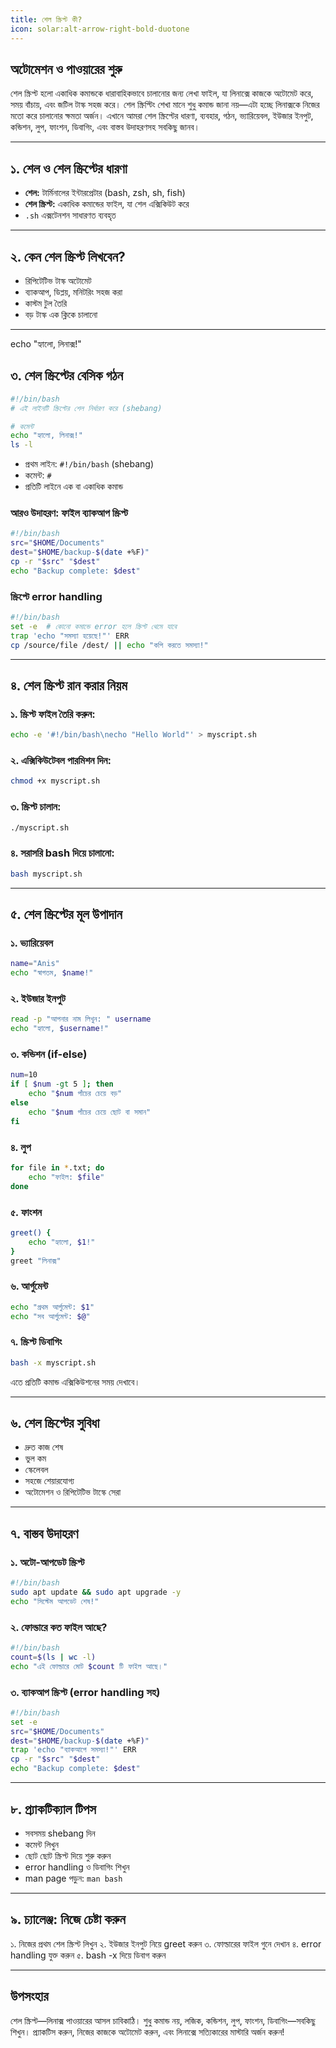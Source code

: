 ```yaml
---
title: শেল স্ক্রিপ্ট কী?
icon: solar:alt-arrow-right-bold-duotone
---
```



## অটোমেশন ও পাওয়ারের শুরু

শেল স্ক্রিপ্ট হলো একাধিক কমান্ডকে ধারাবাহিকভাবে চালানোর জন্য লেখা ফাইল, যা লিনাক্সে কাজকে অটোমেট করে, সময় বাঁচায়, এবং জটিল টাস্ক সহজ করে। শেল স্ক্রিপ্টিং শেখা মানে শুধু কমান্ড জানা নয়—এটা হচ্ছে লিনাক্সকে নিজের মতো করে চালানোর ক্ষমতা অর্জন। এখানে আমরা শেল স্ক্রিপ্টের ধারণা, ব্যবহার, গঠন, ভ্যারিয়েবল, ইউজার ইনপুট, কন্ডিশন, লুপ, ফাংশন, ডিবাগিং, এবং বাস্তব উদাহরণসহ সবকিছু জানব।

---

## ১. শেল ও শেল স্ক্রিপ্টের ধারণা

- **শেল:** টার্মিনালের ইন্টারপ্রেটার (bash, zsh, sh, fish)
- **শেল স্ক্রিপ্ট:** একাধিক কমান্ডের ফাইল, যা শেল এক্সিকিউট করে
- `.sh` এক্সটেনশন সাধারণত ব্যবহৃত

---

## ২. কেন শেল স্ক্রিপ্ট লিখবেন?

- রিপিটেটিভ টাস্ক অটোমেট
- ব্যাকআপ, ডিপ্লয়, মনিটরিং সহজ করা
- কাস্টম টুল তৈরি
- বড় টাস্ক এক ক্লিকে চালানো

---

echo "হ্যালো, লিনাক্স!"

## ৩. শেল স্ক্রিপ্টের বেসিক গঠন

```bash
#!/bin/bash
# এই লাইনটি স্ক্রিপ্টের শেল নির্ধারণ করে (shebang)

# কমেন্ট
echo "হ্যালো, লিনাক্স!"
ls -l
```

- প্রথম লাইন: `#!/bin/bash` (shebang)
- কমেন্ট: `#`
- প্রতিটি লাইনে এক বা একাধিক কমান্ড

### আরও উদাহরণ: ফাইল ব্যাকআপ স্ক্রিপ্ট
```bash
#!/bin/bash
src="$HOME/Documents"
dest="$HOME/backup-$(date +%F)"
cp -r "$src" "$dest"
echo "Backup complete: $dest"
```

### স্ক্রিপ্টে error handling
```bash
#!/bin/bash
set -e  # কোনো কমান্ডে error হলে স্ক্রিপ্ট থেমে যাবে
trap 'echo "সমস্যা হয়েছে!"' ERR
cp /source/file /dest/ || echo "কপি করতে সমস্যা!"
```

---


## ৪. শেল স্ক্রিপ্ট রান করার নিয়ম

### ১. স্ক্রিপ্ট ফাইল তৈরি করুন:
```bash
echo -e '#!/bin/bash\necho "Hello World"' > myscript.sh
```

### ২. এক্সিকিউটেবল পারমিশন দিন:
```bash
chmod +x myscript.sh
```

### ৩. স্ক্রিপ্ট চালান:
```bash
./myscript.sh
```

### ৪. সরাসরি bash দিয়ে চালানো:
```bash
bash myscript.sh
```

---


## ৫. শেল স্ক্রিপ্টের মূল উপাদান

### ১. ভ্যারিয়েবল
```bash
name="Anis"
echo "স্বাগতম, $name!"
```

### ২. ইউজার ইনপুট
```bash
read -p "আপনার নাম লিখুন: " username
echo "হ্যালো, $username!"
```

### ৩. কন্ডিশন (if-else)
```bash
num=10
if [ $num -gt 5 ]; then
	echo "$num পাঁচের চেয়ে বড়"
else
	echo "$num পাঁচের চেয়ে ছোট বা সমান"
fi
```

### ৪. লুপ
```bash
for file in *.txt; do
	echo "ফাইল: $file"
done
```

### ৫. ফাংশন
```bash
greet() {
	echo "হ্যালো, $1!"
}
greet "লিনাক্স"
```

### ৬. আর্গুমেন্ট
```bash
echo "প্রথম আর্গুমেন্ট: $1"
echo "সব আর্গুমেন্ট: $@"
```

### ৭. স্ক্রিপ্ট ডিবাগিং
```bash
bash -x myscript.sh
```
এতে প্রতিটি কমান্ড এক্সিকিউশনের সময় দেখাবে।

---

## ৬. শেল স্ক্রিপ্টের সুবিধা

- দ্রুত কাজ শেষ
- ভুল কম
- স্কেলেবল
- সহজে শেয়ারযোগ্য
- অটোমেশন ও রিপিটেটিভ টাস্কে সেরা

---


## ৭. বাস্তব উদাহরণ

### ১. অটো-আপডেট স্ক্রিপ্ট
```bash
#!/bin/bash
sudo apt update && sudo apt upgrade -y
echo "সিস্টেম আপডেট শেষ!"
```

### ২. ফোল্ডারে কত ফাইল আছে?
```bash
#!/bin/bash
count=$(ls | wc -l)
echo "এই ফোল্ডারে মোট $count টি ফাইল আছে।"
```

### ৩. ব্যাকআপ স্ক্রিপ্ট (error handling সহ)
```bash
#!/bin/bash
set -e
src="$HOME/Documents"
dest="$HOME/backup-$(date +%F)"
trap 'echo "ব্যাকআপে সমস্যা!"' ERR
cp -r "$src" "$dest"
echo "Backup complete: $dest"
```

---

## ৮. প্র্যাকটিক্যাল টিপস

- সবসময় shebang দিন
- কমেন্ট লিখুন
- ছোট ছোট স্ক্রিপ্ট দিয়ে শুরু করুন
- error handling ও ডিবাগিং শিখুন
- man page পড়ুন: `man bash`

---


## ৯. চ্যালেঞ্জ: নিজে চেষ্টা করুন

১. নিজের প্রথম শেল স্ক্রিপ্ট লিখুন
২. ইউজার ইনপুট নিয়ে greet করুন
৩. ফোল্ডারের ফাইল গুনে দেখান
৪. error handling যুক্ত করুন
৫. bash -x দিয়ে ডিবাগ করুন

---


## উপসংহার

শেল স্ক্রিপ্ট—লিনাক্স পাওয়ারের আসল চাবিকাঠি। শুধু কমান্ড নয়, লজিক, কন্ডিশন, লুপ, ফাংশন, ডিবাগিং—সবকিছু শিখুন। প্র্যাকটিস করুন, নিজের কাজকে অটোমেট করুন, এবং লিনাক্সে সত্যিকারের মাস্টারি অর্জন করুন!
